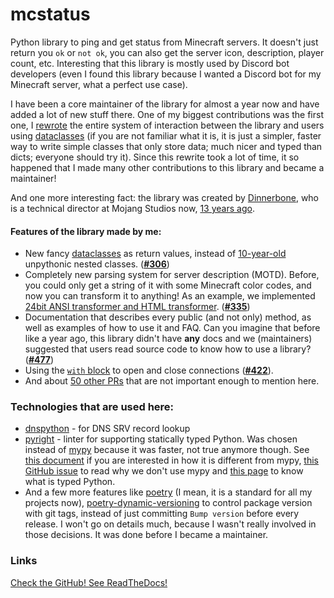 <script lang="ts">import Icon from '@iconify/svelte';</script>

# mcstatus

Python library to ping and get status from Minecraft servers. It doesn't just return you `ok` or `not ok`, you can also get the server icon, description, player count, etc. Interesting that this library is mostly used by Discord bot developers (even I found this library because I wanted a Discord bot for my Minecraft server, what a perfect use case).

I have been a core maintainer of the library for almost a year now and have added a lot of new stuff there. One of my biggest contributions was the first one, I [rewrote](https://github.com/py-mine/mcstatus/pull/306) the entire system of interaction between the library and users using [dataclasses](https://docs.python.org/3/library/dataclasses.html) (if you are not familiar what it is, it is just a simpler, faster way to write simple classes that only store data; much nicer and typed than dicts; everyone should try it). Since this rewrite took a lot of time, it so happened that I made many other contributions to this library and became a maintainer!

And one more interesting fact: the library was created by [Dinnerbone](https://minecraft.wiki/w/Nathan_Adams), who is a technical director at Mojang Studios now, [13 years ago](https://github.com/py-mine/mcstatus/commit/b463a4b9196d7e34883be33a4322e095b1073a41).

#### Features of the library made by me:

- New fancy [dataclasses](https://docs.python.org/3/library/dataclasses.html) as return values, instead of [10-year-old](https://github.com/py-mine/mcstatus/commit/94264f22ea70cf8c07bbab6f97f647cde3b1cde2) unpythonic nested classes. (**[#306](https://github.com/py-mine/mcstatus/pull/306)**)
- Completely new parsing system for server description (MOTD). Before, you could only get a string of it with some Minecraft color codes, and now you can transform it to anything! As an example, we implemented [24bit ANSI transformer and HTML transformer](https://github.com/py-mine/mcstatus/blob/48d786889fc0ab3ad36f4367ae580c50ff155e96/mcstatus/motd/transformers.py). (**[#335](https://github.com/py-mine/mcstatus/pull/335)**)
- Documentation that describes every public (and not only) method, as well as examples of how to use it and FAQ. Can you imagine that before like a year ago, this library didn't have **any** docs and we (maintainers) suggested that users read source code to know how to use a library? (**[#477](https://github.com/py-mine/mcstatus/pull/477)**)
- Using the [`with` block](https://peps.python.org/pep-0343/) to open and close connections (**[#422](https://github.com/py-mine/mcstatus/pull/422)**).
- And about [50 other PRs](https://github.com/py-mine/mcstatus/pulls/PerchunPak) that are not important enough to mention here.

### Technologies that are used here:

- [dnspython](https://dnspython.readthedocs.io/en/latest/) - for DNS SRV record lookup
- [pyright](https://github.com/microsoft/pyright#readme) - linter for supporting statically typed Python. Was chosen instead of [mypy](https://www.mypy-lang.org/) because it was faster, not true anymore though. See [this document](https://github.com/microsoft/pyright/blob/main/docs/mypy-comparison.md) if you are interested in how it is different from mypy, [this GitHub issue](https://github.com/py-mine/mcstatus/issues/699) to read why we don't use mypy and [this page](https://www.google.com/search?q=what+is+typed+python) to know what is typed Python.
- And a few more features like [poetry](https://python-poetry.org/) (I mean, it is a standard for all my projects now), [poetry-dynamic-versioning](https://pypi.org/project/poetry-dynamic-versioning/) to control package version with git tags, instead of just committing `Bump version` before every release. I won't go on details much, because I wasn't really involved in those decisions. It was done before I became a maintainer.

### Links

<a href="https://s.perchun.it/mcstatus/github" class="btn variant-filled">
	<Icon icon="mdi:github" />
	Check the GitHub!
</a>

<a href="https://s.perchun.it/mcstatus/readthedocs" class="btn variant-filled">
	<Icon icon="simple-icons:readthedocs" />
	See ReadTheDocs!
</a>
